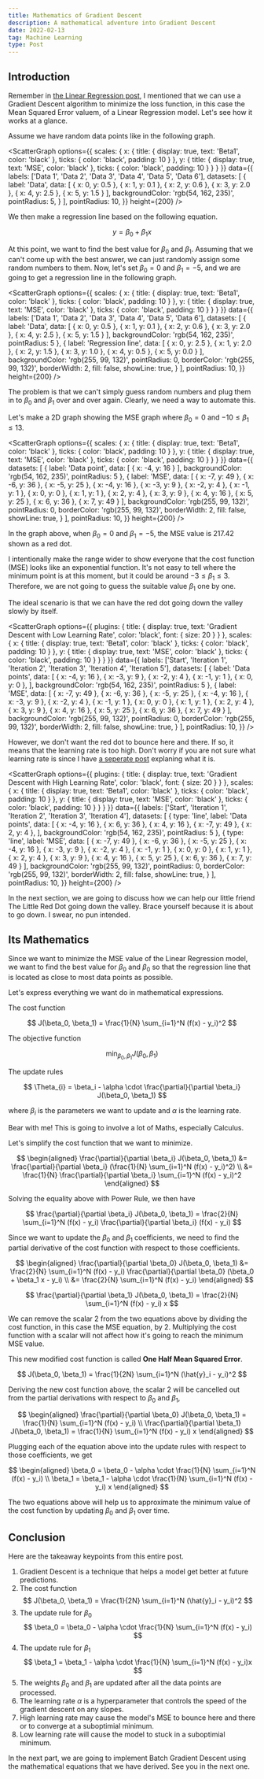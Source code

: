 ```yaml
---
title: Mathematics of Gradient Descent
description: A mathematical adventure into Gradient Descent
date: 2022-02-13
tag: Machine Learning
type: Post
---
```


## Introduction

Remember in [the Linear Regression post](/blog/linear-regression),
I mentioned that we can use a Gradient Descent algorithm to minimize the loss function, in this case the Mean Squared Error valuem, of a Linear Regression model.
Let's see how it works at a glance.

Assume we have random data points like in the following graph.

<ScatterGraph
    options={{
        scales: {
            x: {
                title: {
                    display: true,
                    text: 'Beta1',
                    color: 'black'
                },
                ticks: {
                    color: 'black',
                    padding: 10
                }
            },
            y: {
                title: {
                    display: true,
                    text: 'MSE',
                    color: 'black'
                },
                ticks: {
                    color: 'black',
                    padding: 10
                }
            }
        }
    }}
    data={{
        labels: ['Data 1', 'Data 2', 'Data 3', 'Data 4', 'Data 5', 'Data 6'],
        datasets: [
            {
                label: 'Data',
                data: [
                    { x: 0, y: 0.5 },
                    { x: 1, y: 0.1 },
                    { x: 2, y: 0.6 },
                    { x: 3, y: 2.0 },
                    { x: 4, y: 2.5 },
                    { x: 5, y: 1.5 }
                ],
                backgroundColor: 'rgb(54, 162, 235)',
                pointRadius: 5,
            }
        ],
        pointRadius: 10,
    }} 
    height={200} 
/>

We then make a regression line based on the following equation.

$$
    y = \beta_0 + \beta_1 x
$$

At this point, we want to find the best value for $\beta_0$ and $\beta_1$.
Assuming that we can't come up with the best answer, we can just randomly assign some random numbers to them.
Now, let's set $\beta_0 = 0$ and $\beta_1 = -5$, and we are going to get a regression line in the following graph.

<ScatterGraph
    options={{
        scales: {
            x: {
                title: {
                    display: true,
                    text: 'Beta1',
                    color: 'black'
                },
                ticks: {
                    color: 'black',
                    padding: 10
                }
            },
            y: {
                title: {
                    display: true,
                    text: 'MSE',
                    color: 'black'
                },
                ticks: {
                    color: 'black',
                    padding: 10
                }
            }
        }
    }}
    data={{
        labels: ['Data 1', 'Data 2', 'Data 3', 'Data 4', 'Data 5', 'Data 6'],
        datasets: [
            {
                label: 'Data',
                data: [
                    { x: 0, y: 0.5 },
                    { x: 1, y: 0.1 },
                    { x: 2, y: 0.6 },
                    { x: 3, y: 2.0 },
                    { x: 4, y: 2.5 },
                    { x: 5, y: 1.5 }
                ],
                backgroundColor: 'rgb(54, 162, 235)',
                pointRadius: 5
            },
            {
                label: 'Regression line',
                data: [
                    { x: 0, y: 2.5 },
                    { x: 1, y: 2.0 },
                    { x: 2, y: 1.5 },
                    { x: 3, y: 1.0 },
                    { x: 4, y: 0.5 },
                    { x: 5, y: 0.0 }
                ],
                backgroundColor: 'rgb(255, 99, 132)',
                pointRadius: 0,
                borderColor: 'rgb(255, 99, 132)',
                borderWidth: 2,
                fill: false,
                showLine: true,
            }
        ],
        pointRadius: 10,
    }} 
    height={200} 
/>

The problem is that we can't simply guess random numbers and plug them in to $\beta_0$ and $\beta_1$ over and over again.
Clearly, we need a way to automate this.

Let's make a 2D graph showing the MSE graph where $\beta_0 = 0$ and $-10 \leq \beta_1 \leq 13$.


<ScatterGraph 
    options={{
        scales: {
            x: {
                title: {
                    display: true,
                    text: 'Beta1',
                    color: 'black'
                },
                ticks: {
                    color: 'black',
                    padding: 10
                }
            },
            y: {
                title: {
                    display: true,
                    text: 'MSE',
                    color: 'black'
                },
                ticks: {
                    color: 'black',
                    padding: 10
                }
            }
        }
    }}
    data={{
        datasets: [
            {
                label: 'Data point',
                data: [
                    { x: -4, y: 16 }
                ],
                backgroundColor: 'rgb(54, 162, 235)',
                pointRadius: 5
            },
            {
                label: 'MSE',
                data: [
                    { x: -7, y: 49 },
                    { x: -6, y: 36 },
                    { x: -5, y: 25 },
                    { x: -4, y: 16 },
                    { x: -3, y: 9 },
                    { x: -2, y: 4 },
                    { x: -1, y: 1 },
                    { x: 0, y: 0 },
                    { x: 1, y: 1 },
                    { x: 2, y: 4 },
                    { x: 3, y: 9 },
                    { x: 4, y: 16 },
                    { x: 5, y: 25 },
                    { x: 6, y: 36 },
                    { x: 7, y: 49 }
                ],
                backgroundColor: 'rgb(255, 99, 132)',
                pointRadius: 0,
                borderColor: 'rgb(255, 99, 132)',
                borderWidth: 2,
                fill: false,
                showLine: true,
            }
        ],
        pointRadius: 10,
    }} 
    height={200} 
/>

In the graph above, when $\beta_0 = 0$ and $\beta_1 = -5$, the MSE value is $217.42$ shown as a red dot.

I intentionally make the range wider to show everyone that the cost function (MSE) looks like an exponential function.
It's not easy to tell where the minimum point is at this moment, but it could be around $-3 \leq \beta_1 \leq 3$.
Therefore, we are not going to guess the suitable value $\beta_1$ one by one.

The ideal scenario is that we can have the red dot going down the valley slowly by itself.

<ScatterGraph
  options={{
    plugins: {
      title: {
        display: true,
        text: 'Gradient Descent with Low Learning Rate',
        color: 'black',
        font: {
          size: 20
        }
      }
    },
    scales: {
      x: {
        title: {
          display: true,
          text: 'Beta1',
          color: 'black'
        },
        ticks: {
          color: 'black',
          padding: 10
        }
      },
      y: {
        title: {
          display: true,
          text: 'MSE',
          color: 'black'
        },
        ticks: {
          color: 'black',
          padding: 10
        }
      }
    }
  }}
  data={{
    labels: ['Start', 'Iteration 1', 'Iteration 2', 'Iteration 3', 'Iteration 4', 'Iteration 5'],
    datasets: [
      {
        label: 'Data points',
        data: [
          { x: -4, y: 16 },
          { x: -3, y: 9 },
          { x: -2, y: 4 },
          { x: -1, y: 1 },
          { x: 0, y: 0 },
        ],
        backgroundColor: 'rgb(54, 162, 235)',
        pointRadius: 5
      },
      {
        label: 'MSE',
        data: [
          { x: -7, y: 49 },
          { x: -6, y: 36 },
          { x: -5, y: 25 },
          { x: -4, y: 16 },
          { x: -3, y: 9 },
          { x: -2, y: 4 },
          { x: -1, y: 1 },
          { x: 0, y: 0 },
          { x: 1, y: 1 },
          { x: 2, y: 4 },
          { x: 3, y: 9 },
          { x: 4, y: 16 },
          { x: 5, y: 25 },
          { x: 6, y: 36 },
          { x: 7, y: 49 }
        ],
        backgroundColor: 'rgb(255, 99, 132)',
        pointRadius: 0,
        borderColor: 'rgb(255, 99, 132)',
        borderWidth: 2,
        fill: false,
        showLine: true,
      }
    ],
    pointRadius: 10,
  }}
/>

However, we don't want the red dot to bounce here and there.
If so, it means that the learning rate is too high.
Don't worry if you are not sure what learning rate is since I have [a seperate post](/blog/what-is-the-best-learning-rate) explaning what it is.

<ScatterGraph
    options={{
        plugins: {
            title: {
                display: true,
                text: 'Gradient Descent with High Learning Rate',
                color: 'black',
                font: {
                    size: 20
                }
            }
        },
        scales: {
            x: {
                title: {
                    display: true,
                    text: 'Beta1',
                    color: 'black'
                },
                ticks: {
                    color: 'black',
                    padding: 10
                }
            },
            y: {
                title: {
                    display: true,
                    text: 'MSE',
                    color: 'black'
                },
                ticks: {
                    color: 'black',
                    padding: 10
                }
            }
        }
    }}
    data={{
        labels: ['Start', 'Iteration 1', 'Iteration 2', 'Iteration 3', 'Iteration 4'],
        datasets: [
            {
                type: 'line',
                label: 'Data points',
                data: [
                    { x: -4, y: 16 },
                    { x: 6, y: 36 },
                    { x: 4, y: 16 },
                    { x: -7, y: 49 },
                    { x: 2, y: 4 },
                ],
                backgroundColor: 'rgb(54, 162, 235)',
                pointRadius: 5
            },
            {
                type: 'line',
                label: 'MSE',
                data: [
                    { x: -7, y: 49 },
                    { x: -6, y: 36 },
                    { x: -5, y: 25 },
                    { x: -4, y: 16 },
                    { x: -3, y: 9 },
                    { x: -2, y: 4 },
                    { x: -1, y: 1 },
                    { x: 0, y: 0 },
                    { x: 1, y: 1 },
                    { x: 2, y: 4 },
                    { x: 3, y: 9 },
                    { x: 4, y: 16 },
                    { x: 5, y: 25 },
                    { x: 6, y: 36 },
                    { x: 7, y: 49 }
                ],
                backgroundColor: 'rgb(255, 99, 132)',
                pointRadius: 0,
                borderColor: 'rgb(255, 99, 132)',
                borderWidth: 2,
                fill: false,
                showLine: true,
            }
        ],
        pointRadius: 10,
    }} 
    height={200} 
/>

In the next section, we are going to discuss how we can help our little friend The Little Red Dot going down the valley.
Brace yourself because it is about to go down. I swear, no pun intended.

## Its Mathematics

Since we want to minimize the MSE value of the Linear Regression model, we want to find the best value for $\beta_0$ and $\beta_0$ so that the regression line that is located as close to most data points as possible.

Let's express everything we want do in mathematical expressions.

The cost function

$$
    J(\beta_0, \beta_1) = \frac{1}{N} \sum_{i=1}^N (f(x) - y_i)^2
$$

The objective function

$$
    \min_{\beta_0, \beta_1} J(\beta_0, \beta_1)
$$

The update rules

$$
    \Theta_{i} = \beta_i - \alpha \cdot \frac{\partial}{\partial \beta_i} J(\beta_0, \beta_1)
$$

where $\beta_i$ is the parameters we want to update and $\alpha$ is the learning rate.

Bear with me! This is going to involve a lot of Maths, especially Calculus.

Let's simplify the cost function that we want to minimize.

$$
    \begin{aligned}
        \frac{\partial}{\partial \beta_i} J(\beta_0, \beta_1)
        &= \frac{\partial}{\partial \beta_i} (\frac{1}{N} \sum_{i=1}^N (f(x) - y_i)^2) \\
        &= \frac{1}{N} \frac{\partial}{\partial \beta_i} \sum_{i=1}^N (f(x) - y_i)^2
    \end{aligned}
$$

Solving the equality above with Power Rule, we then have

$$
    \frac{\partial}{\partial \beta_i} J(\beta_0, \beta_1) = \frac{2}{N} \sum_{i=1}^N (f(x) - y_i) \frac{\partial}{\partial \beta_i} (f(x) - y_i)
$$

Since we want to update the $\beta_0$ and $\beta_1$ coefficients, we need to find the partial derivative of the cost function with respect to those coefficients.

$$
    \begin{aligned}
        \frac{\partial}{\partial \beta_0} J(\beta_0, \beta_1)
        &= \frac{2}{N} \sum_{i=1}^N (f(x) - y_i) \frac{\partial}{\partial \beta_0} (\beta_0 + \beta_1 x - y_i) \\
        &= \frac{2}{N} \sum_{i=1}^N (f(x) - y_i)
    \end{aligned}
$$

$$
    \frac{\partial}{\partial \beta_1} J(\beta_0, \beta_1) = \frac{2}{N} \sum_{i=1}^N (f(x) - y_i) x
$$

We can remove the scalar $2$ from the two equations above by dividing the cost function, in this case the MSE equation, by $2$.
Multiplying the cost function with a scalar will not affect how it's going to reach the minimum MSE value.

This new modified cost function is called **One Half Mean Squared Error**.

$$
    J(\beta_0, \beta_1) = \frac{1}{2N} \sum_{i=1}^N (\hat{y}_i - y_i)^2
$$

Deriving the new cost function above, the scalar $2$ will be cancelled out from the partial derivations with respect to $\beta_0$ and $\beta_1$,

$$
    \begin{aligned}
        \frac{\partial}{\partial \beta_0} J(\beta_0, \beta_1) = \frac{1}{N} \sum_{i=1}^N (f(x) - y_i) \\
        \frac{\partial}{\partial \beta_1} J(\beta_0, \beta_1) = \frac{1}{N} \sum_{i=1}^N (f(x) - y_i) x
    \end{aligned}
$$

Plugging each of the equation above into the update rules with respect to those coefficients, we get

$$
    \begin{aligned}
        \beta_0 = \beta_0 - \alpha \cdot \frac{1}{N} \sum_{i=1}^N (f(x) - y_i) \\
        \beta_1 = \beta_1 - \alpha \cdot \frac{1}{N} \sum_{i=1}^N (f(x) - y_i) x
    \end{aligned}
$$

The two equations above will help us to approximate the minimum value of the cost function by updating $\beta_0$ and $\beta_1$ over time.

## Conclusion

Here are the takeaway keypoints from this entire post.

1. Gradient Descent is a technique that helps a model get better at future predictions.
2. The cost function
   $$
       J(\beta_0, \beta_1) = \frac{1}{2N} \sum_{i=1}^N (\hat{y}_i - y_i)^2
   $$
3. The update rule for $\beta_0$
   $$
       \beta_0 = \beta_0 - \alpha \cdot \frac{1}{N} \sum_{i=1}^N (f(x) - y_i)
   $$
4. The update rule for $\beta_1$
   $$
       \beta_1 = \beta_1 - \alpha \cdot \frac{1}{N} \sum_{i=1}^N (f(x) - y_i)x
   $$
5. The weights $\beta_0$ and $\beta_1$ are updated after all the data points are processed.
6. The learning rate $\alpha$ is a hyperparameter that controls the speed of the gradient descent on any slopes.
7. High learning rate may cause the model's MSE to bounce here and there or to converge at a suboptimial minimum.
8. Low learning rate will cause the model to stuck in a suboptimial minimum.

In the next part, we are going to implement Batch Gradient Descent using the mathematical equations that we have derived.
See you in the next one.